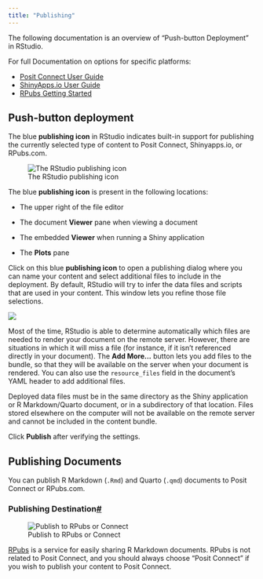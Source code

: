 ```yaml
---
title: "Publishing"
---
```


The following documentation is an overview of "Push-button Deployment" in RStudio. 

For full Documentation on options for specific platforms:

- [Posit Connect User Guide](https://docs.posit.co/connect/user/connecting/)
- [ShinyApps.io User Guide](https://docs.posit.co/shinyapps.io/)
- [RPubs Getting Started](https://rpubs.com/about/getting-started)

## Push-button deployment

The blue **publishing icon** in RStudio indicates built-in support for publishing the currently selected type of content to Posit Connect, Shinyapps.io, or RPubs.com.

![The RStudio publishing icon](https://docs.rstudio.com/connect/user/images/publishIcon_2x.png){fig-alt="The RStudio publishing icon"}

The blue **publishing icon** is present in the following locations:

-   The upper right of the file editor

-   The document **Viewer** pane when viewing a document

-   The embedded **Viewer** when running a Shiny application

-   The **Plots** pane

Click on this blue **publishing icon** to open a publishing dialog where you can name your content and select additional files to include in the deployment. By default, RStudio will try to infer the data files and scripts that are used in your content. This window lets you refine those file selections.

![](images/publishing-quarto.png){fig-alt="RStudio publishing dialog for a Quarto document"}

Most of the time, RStudio is able to determine automatically which files are needed to render your document on the remote server. However, there are situations in which it will miss a file (for instance, if it isn't referenced directly in your document). The **Add More\...** button lets you add files to the bundle, so that they will be available on the server when your document is rendered. You can also use the `resource_files` field in the document's YAML header to add additional files.

Deployed data files must be in the same directory as the Shiny application or R Markdown/Quarto document, or in a subdirectory of that location. Files stored elsewhere on the computer will not be available on the remote server and cannot be included in the content bundle.

Click **Publish** after verifying the settings.

## Publishing Documents

You can publish R Markdown (`.Rmd`) and Quarto (`.qmd`) documents to Posit Connect or RPubs.com.

### Publishing Destination[\#](https://docs.rstudio.com/connect/user/publishing/#publishing-destination "Permanent link")

![Publish to RPubs or Connect](https://docs.rstudio.com/connect/user/images/screenshots/publish-rpubs-or-connect.png){alt="Publish to RPubs or Connect"}

[RPubs](http://rpubs.com/) is a service for easily sharing R Markdown documents. RPubs is not related to Posit Connect, and you should always choose "Posit Connect" if you wish to publish your content to Posit Connect.
